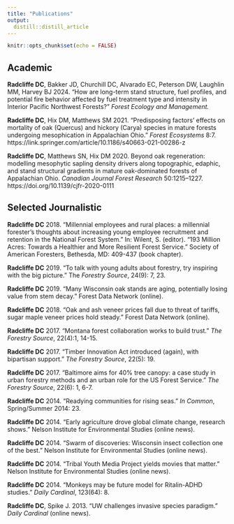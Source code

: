 ```yaml
---
title: "Publications"
output: 
  distill::distill_article
---
```


```r
knitr::opts_chunk$set(echo = FALSE)
```

## Academic

**Radcliffe DC**, Bakker JD, Churchill DC, Alvarado EC, Peterson DW, Laughlin MM, Harvey BJ 2024. "How are long-term stand structure, fuel profiles, and potential fire behavior affected by fuel treatment type and intensity in Interior Pacific Northwest Forests?" *Forest Ecology and Management.*

**Radcliffe DC**, Hix DM, Matthews SM 2021. “Predisposing factors’ effects on mortality of oak (Quercus) and hickory (Carya) species in mature forests undergoing mesophication in Appalachian Ohio.”
*Forest Ecosystems* 8:7. https://link.springer.com/article/10.1186/s40663-021-00286-z 

**Radcliffe DC**, Matthews SN, Hix DM 2020. Beyond oak regeneration: modelling mesophytic sapling density drivers along topographic, edaphic, and stand structural gradients in mature oak-dominated forests of Appalachian Ohio. *Canadian Journal Forest Research* 50:1215–1227. https://doi.org/10.1139/cjfr-2020-0111

## Selected Journalistic

**Radcliffe DC** 2018. “Millennial employees and rural places: a millennial forester’s thoughts about increasing young employee recruitment and retention in the National Forest System.” In: Wilent, S. (editor). "193 Million Acres: Towards a Healthier and More Resilient Forest Service." Society of American Foresters, Bethesda, MD: 409-437 (book chapter).

**Radcliffe DC** 2019. “To talk with young adults about forestry, try inspiring with the big picture.” The
*Forestry Source*, 24(9): 7, 23.

**Radcliffe DC** 2019. “Many Wisconsin oak stands are aging, potentially losing value from stem decay.”
Forest Data Network (online).

**Radcliffe DC** 2018. “Oak and ash veneer prices fall due to threat of tariffs, sugar maple veneer prices hold steady.” Forest Data Network (online).

**Radcliffe DC** 2017. “Montana forest collaboration works to build trust.” *The Forestry Source*, 22(4):1, 14-15.

**Radcliffe DC** 2017. “Timber Innovation Act introduced (again), with bipartisan support.” *The Forestry Source*, 22(5): 19.

**Radcliffe DC** 2017. “Baltimore aims for 40% tree canopy: a case study in urban forestry methods and an urban role for the US Forest Service.” *The Forestry Source*, 22(6): 1, 6-7.

**Radcliffe DC** 2014. “Readying communities for rising seas.” *In Common*, Spring/Summer 2014: 23.

**Radcliffe DC** 2014. “Early agriculture drove global climate change, research shows.” Nelson Institute for Environmental Studies (online news).

**Radcliffe DC** 2014. “Swarm of discoveries: Wisconsin insect collection one of the best.” Nelson Institute for Environmental Studies (online news).

**Radcliffe DC** 2014. “Tribal Youth Media Project yields movies that matter.” Nelson Institute for Environmental Studies (online news).

**Radcliffe DC** 2014. “Monkeys may be future model for Ritalin-ADHD studies.” *Daily Cardinal*, 123(64): 8.

**Radcliffe DC**, Spike J. 2013. “UW challenges invasive species paradigm.” *Daily Cardinal* (online news). 
